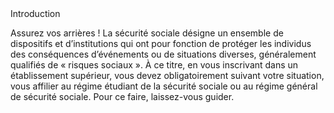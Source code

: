 
<CustomTitle tag="h1" >
    Introduction
</CustomTitle>




<CustomImage2 src={img} alt="Banque" width={500} height={500} center={true} />


Assurez vos arrières ! La sécurité sociale désigne un ensemble de dispositifs et d’institutions
qui ont pour fonction de protéger les individus des conséquences d’événements ou de
situations diverses, généralement qualifiés de « risques sociaux ». À ce titre, en vous
inscrivant dans un établissement supérieur, vous devez obligatoirement suivant votre
situation, vous affilier au régime étudiant de la sécurité sociale ou au régime général de
sécurité sociale. Pour ce faire, laissez-vous guider.